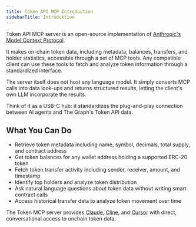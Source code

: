 ```yaml
---
title: Token API MCP Introduction
sidebarTitle: Introduktion
---
```


Token API MCP server is an open-source implementation of [Anthropic's Model Context Protocol](https://modelcontextprotocol.io/introduction).

It makes on-chain token data, including metadata, balances, transfers, and holder statistics, accessible through a set of MCP tools. Any compatible client can use these tools to fetch and analyze token information through a standardized interface.

The server itself does not host any language model. It simply converts MCP calls into data look-ups and returns structured results, letting the client's own LLM incorporate the results.

Think of it as a USB-C hub: it standardizes the plug-and-play connection between AI agents and The Graph's Token API data.

## What You Can Do

- Retrieve token metadata including name, symbol, decimals, total supply, and contract address
- Get token balances for any wallet address holding a supported ERC-20 token
- Fetch token transfer activity including sender, receiver, amount, and timestamp
- Identify top holders and analyze token distribution
- Ask natural language questions about token data without writing smart contract calls
- Access historical transfer data to analyze token movement over time

The Token MCP server provides [Claude](/ai-suite/token-api-mcp/claude/), [Cline](/ai-suite/token-api-mcp/cline/), and [Cursor](/ai-suite/token-api-mcp/cursor/) with direct, conversational access to onchain token data.
